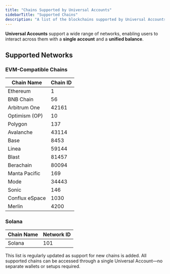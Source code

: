 ```yaml
---
title: "Chains Supported by Universal Accounts"
sidebarTitle: "Supported Chains"
description: "A list of the blockchains supported by Universal Accounts."
---
```


**Universal Accounts** support a wide range of networks, enabling users to interact across them with a **single account** and a **unified balance**.

## Supported Networks

### EVM-Compatible Chains

| Chain Name     | Chain ID |
| -------------- | -------- |
| Ethereum       | 1        |
| BNB Chain      | 56       |
| Arbitrum One   | 42161    |
| Optimism (OP)  | 10       |
| Polygon        | 137      |
| Avalanche      | 43114    |
| Base           | 8453     |
| Linea          | 59144    |
| Blast          | 81457    |
| Berachain      | 80094    |
| Manta Pacific  | 169      |
| Mode           | 34443    |
| Sonic          | 146      |
| Conflux eSpace | 1030     |
| Merlin         | 4200     |

### Solana

| Chain Name | Network ID |
| ---------- | ---------- |
| Solana     | 101        |

<Note>
  This list is regularly updated as support for new chains is added. All supported chains can be accessed through a single Universal Account—no separate wallets or setups required.
</Note>